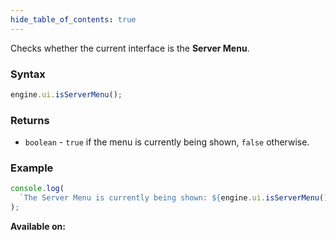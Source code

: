 ```yaml
---
hide_table_of_contents: true
---
```



Checks whether the current interface is the **Server Menu**.

### Syntax

```js
engine.ui.isServerMenu();
```

### Returns

- `boolean` - `true` if the menu is currently being shown, `false` otherwise.

### Example

```js
console.log(
  `The Server Menu is currently being shown: ${engine.ui.isServerMenu()}`,
);
```

**Available on:** <ClientTag />
